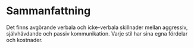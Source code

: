 # Sammanfattning

Det finns avgörande verbala och icke-verbala skillnader mellan
aggressiv, självhävdande och passiv kommunikation. Varje stil har sina
egna fördelar och kostnader.
